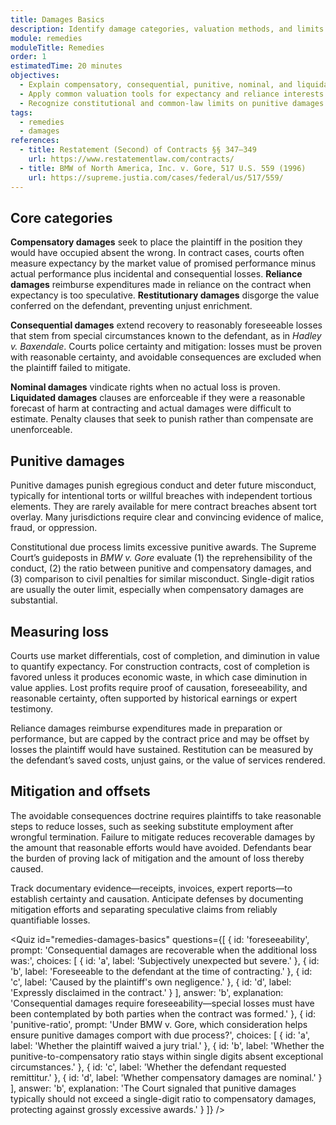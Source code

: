 ```yaml
---
title: Damages Basics
description: Identify damage categories, valuation methods, and limits that shape monetary awards.
module: remedies
moduleTitle: Remedies
order: 1
estimatedTime: 20 minutes
objectives:
  - Explain compensatory, consequential, punitive, nominal, and liquidated damages.
  - Apply common valuation tools for expectancy and reliance interests.
  - Recognize constitutional and common-law limits on punitive damages.
tags:
  - remedies
  - damages
references:
  - title: Restatement (Second) of Contracts §§ 347–349
    url: https://www.restatementlaw.com/contracts/
  - title: BMW of North America, Inc. v. Gore, 517 U.S. 559 (1996)
    url: https://supreme.justia.com/cases/federal/us/517/559/
---
```

## Core categories

**Compensatory damages** seek to place the plaintiff in the position they would have occupied absent the wrong. In contract cases, courts often measure expectancy by the market value of promised performance minus actual performance plus incidental and consequential losses. **Reliance damages** reimburse expenditures made in reliance on the contract when expectancy is too speculative. **Restitutionary damages** disgorge the value conferred on the defendant, preventing unjust enrichment.

**Consequential damages** extend recovery to reasonably foreseeable losses that stem from special circumstances known to the defendant, as in *Hadley v. Baxendale*. Courts police certainty and mitigation: losses must be proven with reasonable certainty, and avoidable consequences are excluded when the plaintiff failed to mitigate.

**Nominal damages** vindicate rights when no actual loss is proven. **Liquidated damages** clauses are enforceable if they were a reasonable forecast of harm at contracting and actual damages were difficult to estimate. Penalty clauses that seek to punish rather than compensate are unenforceable.

## Punitive damages

Punitive damages punish egregious conduct and deter future misconduct, typically for intentional torts or willful breaches with independent tortious elements. They are rarely available for mere contract breaches absent tort overlay. Many jurisdictions require clear and convincing evidence of malice, fraud, or oppression.

Constitutional due process limits excessive punitive awards. The Supreme Court’s guideposts in *BMW v. Gore* evaluate (1) the reprehensibility of the conduct, (2) the ratio between punitive and compensatory damages, and (3) comparison to civil penalties for similar misconduct. Single-digit ratios are usually the outer limit, especially when compensatory damages are substantial.

## Measuring loss

Courts use market differentials, cost of completion, and diminution in value to quantify expectancy. For construction contracts, cost of completion is favored unless it produces economic waste, in which case diminution in value applies. Lost profits require proof of causation, foreseeability, and reasonable certainty, often supported by historical earnings or expert testimony.

Reliance damages reimburse expenditures made in preparation or performance, but are capped by the contract price and may be offset by losses the plaintiff would have sustained. Restitution can be measured by the defendant’s saved costs, unjust gains, or the value of services rendered.

## Mitigation and offsets

The avoidable consequences doctrine requires plaintiffs to take reasonable steps to reduce losses, such as seeking substitute employment after wrongful termination. Failure to mitigate reduces recoverable damages by the amount that reasonable efforts would have avoided. Defendants bear the burden of proving lack of mitigation and the amount of loss thereby caused.

<Callout kind="tip" title="Proof strategies">
  Track documentary evidence—receipts, invoices, expert reports—to establish certainty and causation. Anticipate defenses by documenting mitigation efforts and separating speculative claims from reliably quantifiable losses.
</Callout>

<Quiz
  id="remedies-damages-basics"
  questions={[
    {
      id: 'foreseeability',
      prompt: 'Consequential damages are recoverable when the additional loss was:',
      choices: [
        { id: 'a', label: 'Subjectively unexpected but severe.' },
        { id: 'b', label: 'Foreseeable to the defendant at the time of contracting.' },
        { id: 'c', label: 'Caused by the plaintiff\'s own negligence.' },
        { id: 'd', label: 'Expressly disclaimed in the contract.' }
      ],
      answer: 'b',
      explanation:
        'Consequential damages require foreseeability—special losses must have been contemplated by both parties when the contract was formed.'
    },
    {
      id: 'punitive-ratio',
      prompt: 'Under BMW v. Gore, which consideration helps ensure punitive damages comport with due process?',
      choices: [
        { id: 'a', label: 'Whether the plaintiff waived a jury trial.' },
        { id: 'b', label: 'Whether the punitive-to-compensatory ratio stays within single digits absent exceptional circumstances.' },
        { id: 'c', label: 'Whether the defendant requested remittitur.' },
        { id: 'd', label: 'Whether compensatory damages are nominal.' }
      ],
      answer: 'b',
      explanation:
        'The Court signaled that punitive damages typically should not exceed a single-digit ratio to compensatory damages, protecting against grossly excessive awards.'
    }
  ]}
/>
